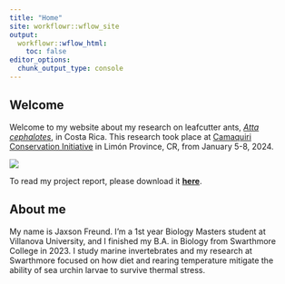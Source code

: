 ```yaml
---
title: "Home"
site: workflowr::wflow_site
output:
  workflowr::wflow_html:
    toc: false
editor_options:
  chunk_output_type: console
---
```


## **Welcome**

Welcome to my website about my research on leafcutter ants, [*Atta cephalotes*](https://en.wikipedia.org/wiki/Atta_cephalotes), in Costa Rica. This research took place at [Camaquiri Conservation Initiative](https://www.camaquiri.com/) in Limón Province, CR, from January 5-8, 2024.

![](assets/attacephalotes.png)


To read my project report, please download it [**here**](https://github.com/jaxmaddix/leafcutter2024/blob/c6a5448378f6303c293b95252335c4950ba7074c/Freund_IMR_Final.pdf).

## **About me**

My name is Jaxson Freund. I'm a 1st year Biology Masters student at Villanova University, and I finished my B.A. in Biology from Swarthmore College in 2023. I study marine invertebrates and my research at Swarthmore focused on how diet and rearing temperature mitigate the ability of sea urchin larvae to survive thermal stress.
